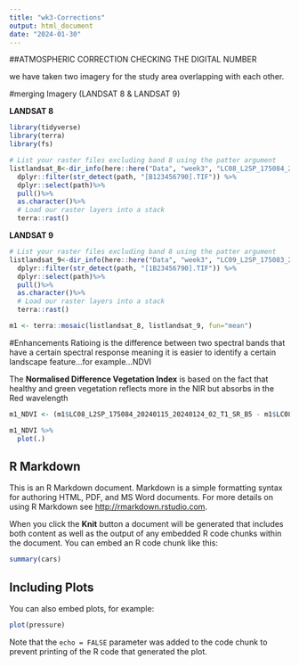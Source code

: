 ```yaml
---
title: "wk3-Corrections"
output: html_document
date: "2024-01-30"
---
```

##ATMOSPHERIC CORRECTION
CHECKING THE DIGITAL NUMBER

we have taken two imagery for the study area overlapping with each other.

#merging Imagery (LANDSAT 8 & LANDSAT 9)

**LANDSAT 8**

```r
library(tidyverse)
library(terra)
library(fs)

# List your raster files excluding band 8 using the patter argument
listlandsat_8<-dir_info(here::here("Data", "week3", "LC08_L2SP_175084_20240115_20240124_02_T1"))%>%
  dplyr::filter(str_detect(path, "[B123456790].TIF")) %>%
  dplyr::select(path)%>%
  pull()%>%
  as.character()%>%
  # Load our raster layers into a stack
  terra::rast()
```

**LANDSAT 9**

```r
# List your raster files excluding band 8 using the patter argument
listlandsat_9<-dir_info(here::here("Data", "week3", "LC09_L2SP_175083_20240123_20240124_02_T1"))%>%
  dplyr::filter(str_detect(path, "[1B23456790].TIF")) %>%
  dplyr::select(path)%>%
  pull()%>%
  as.character()%>%
  # Load our raster layers into a stack
  terra::rast()
```

```r
m1 <- terra::mosaic(listlandsat_8, listlandsat_9, fun="mean")
```
#Enhancements
Ratioing is the difference between two spectral bands that have a certain spectral response meaning it is easier to identify a certain landscape feature…for example…NDVI

The **Normalised Difference Vegetation Index** is based on the fact that healthy and green vegetation reflects more in the NIR but absorbs in the Red wavelength

```r
m1_NDVI <- (m1$LC08_L2SP_175084_20240115_20240124_02_T1_SR_B5 - m1$LC08_L2SP_175084_20240115_20240124_02_T1_SR_B4 ) / (m1$LC08_L2SP_175084_20240115_20240124_02_T1_SR_B5 + m1$LC08_L2SP_175084_20240115_20240124_02_T1_SR_B4)

m1_NDVI %>%
  plot(.)
```




## R Markdown

This is an R Markdown document. Markdown is a simple formatting syntax for authoring HTML, PDF, and MS Word documents. For more details on using R Markdown see <http://rmarkdown.rstudio.com>.

When you click the **Knit** button a document will be generated that includes both content as well as the output of any embedded R code chunks within the document. You can embed an R code chunk like this:

```r
summary(cars)
```

## Including Plots

You can also embed plots, for example:

```r
plot(pressure)
```

Note that the `echo = FALSE` parameter was added to the code chunk to prevent printing of the R code that generated the plot.
